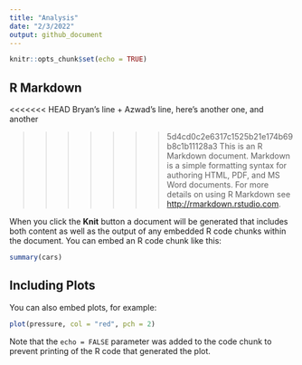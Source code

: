 ```yaml
---
title: "Analysis"
date: "2/3/2022"
output: github_document
---
```


```r
knitr::opts_chunk$set(echo = TRUE)
```

## R Markdown
<<<<<<< HEAD
Bryan's line + Azwad's line, here's another one, and another


>>>>>>> 5d4cd0c2e6317c1525b21e174b69b8c1b11128a3
This is an R Markdown document. Markdown is a simple formatting syntax for authoring HTML, PDF, and MS Word documents. For more details on using R Markdown see <http://rmarkdown.rstudio.com>.

When you click the **Knit** button a document will be generated that includes both content as well as the output of any embedded R code chunks within the document. You can embed an R code chunk like this:

```r
summary(cars)
```

## Including Plots

You can also embed plots, for example:

```r
plot(pressure, col = "red", pch = 2)
```

Note that the `echo = FALSE` parameter was added to the code chunk to prevent printing of the R code that generated the plot.


